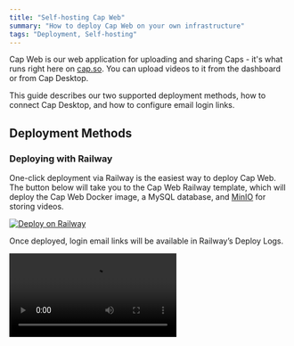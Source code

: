 ```yaml
---
title: "Self-hosting Cap Web"
summary: "How to deploy Cap Web on your own infrastructure"
tags: "Deployment, Self-hosting"
---
```


Cap Web is our web application for uploading and sharing Caps - it's what runs right here on [cap.so](https://cap.so).
You can upload videos to it from the dashboard or from Cap Desktop.

This guide describes our two supported deployment methods, how to connect Cap Desktop,
and how to configure email login links.

## Deployment Methods

### Deploying with Railway

One-click deployment via Railway is the easiest way to deploy Cap Web.
The button below will take you to the Cap Web Railway template,
which will deploy the Cap Web Docker image, a MySQL database,
and [MinIO](https://min.io) for storing videos.

[![Deploy on Railway](https://railway.com/button.svg)](https://railway.com/new/template/PwpGcf)

Once deployed, login email links will be available in Railway’s Deploy Logs.

<video src="https://cap.so/api/playlist/?videoId=6s8mpx2t4epkwrm" controls />

### Custom Deployment with Docker

The [Cap Web Docker image](https://github.com/CapSoftware/Cap/pkgs/container/cap-web)
allows you to deploy Cap Web anywhere you like.
You will need to connect your own MySQL database and S3-compatible storage.
Refer to the [Docker Compose template](https://github.com/CapSoftware/Cap/blob/main/docker-compose.template.yml)
for an example setup, including necessary environment variables.

## Connecting Cap Desktop

Copy the URL of your Cap Web deployment, and set the 'Cap Server URL'
in Cap Desktop's settings page to this URL.
Uploads from Cap Desktop will now be sent to your Cap Web deployment.

<video src="https://cap.so/api/playlist/?videoId=sh5ch60pbs02eec" controls />

## Email Login Links

If the `RESEND_API_KEY` and `RESEND_FROM_DOMAIN` environment variables are not set,
login links will be written to the server logs.
To send login links via email, you'll need to configure [Resend](https://resend.com):

1. Create an account at [Resend](https://resend.com)
2. Connect a domain and set it as `RESEND_FROM_DOMAIN`
3. Generate an API key and set it as `RESEND_API_KEY`

<video src="https://cap.so/api/playlist/?videoId=xyz74j90rr4br3a" controls />

## Support

If you encounter a problem with the Docker image or think this documentation is lacking,
please [open an issue](https://github.com/CapSoftware/Cap/issues/new).
We do not offer support services for self-hosted deployments.
